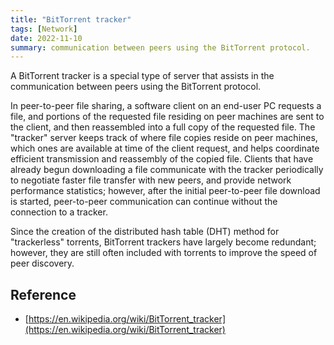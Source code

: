 ```yaml
---
title: "BitTorrent tracker"
tags: [Network]
date: 2022-11-10
summary: communication between peers using the BitTorrent protocol.
---
```


A BitTorrent tracker is a special type of server that assists in the
communication between peers using the BitTorrent protocol.

In peer-to-peer file sharing, a software client on an end-user PC requests a
file, and portions of the requested file residing on peer machines are sent to
the client, and then reassembled into a full copy of the requested file. The
"tracker" server keeps track of where file copies reside on peer machines,
which ones are available at time of the client request, and helps coordinate
efficient transmission and reassembly of the copied file. Clients that have
already begun downloading a file communicate with the tracker periodically to
negotiate faster file transfer with new peers, and provide network performance
statistics; however, after the initial peer-to-peer file download is started,
peer-to-peer communication can continue without the connection to a tracker.

Since the creation of the distributed hash table (DHT) method for
"trackerless" torrents, BitTorrent trackers have largely become
redundant; however, they are still often included with
torrents to improve the speed of peer discovery.

## Reference

- [https://en.wikipedia.org/wiki/BitTorrent_tracker](https://en.wikipedia.org/wiki/BitTorrent_tracker)